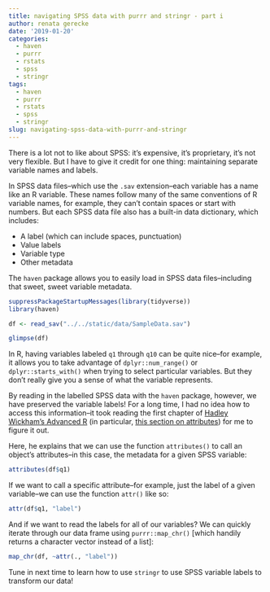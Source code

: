 ```yaml
---
title: navigating SPSS data with purrr and stringr - part i
author: renata gerecke
date: '2019-01-20'
categories:
  - haven
  - purrr
  - rstats
  - spss
  - stringr
tags:
  - haven
  - purrr
  - rstats
  - spss
  - stringr
slug: navigating-spss-data-with-purrr-and-stringr
---
```



There is a lot not to like about SPSS: it's expensive, it's proprietary, it's not very flexible. But I have to give it credit for one thing: maintaining separate variable names and labels. 

In SPSS data files--which use the `.sav` extension--each variable has a name like an R variable. These names follow many of the same conventions of R variable names, for example, they can't contain spaces or start with numbers. But each SPSS data file also has a built-in data dictionary, which includes:

- A label (which can include spaces, punctuation)
- Value labels
- Variable type
- Other metadata

The `haven` package allows you to easily load in SPSS data files--including that sweet, sweet variable metadata.

```r
suppressPackageStartupMessages(library(tidyverse))
library(haven)

df <- read_sav("../../static/data/SampleData.sav")

glimpse(df)
```

In R, having variables labeled `q1` through `q10` can be quite nice--for example, it allows you to take advantage of `dplyr::num_range()` or `dplyr::starts_with()` when trying to select particular variables. But they don't really give you a sense of what the variable represents. 

By reading in the labelled SPSS data with the `haven` package, however, we have preserved the variable labels! For a long time, I had no idea how to access this information--it took reading the first chapter of [Hadley Wickham's Advanced R](http://adv-r.had.co.nz/) (in particular, [this section on attributes](http://adv-r.had.co.nz/Data-structures.html#attributes)) for me to figure it out. 

Here, he explains that we can use the function `attributes()` to call an object's attributes--in this case, the metadata for a given SPSS variable:

```r
attributes(df$q1)
```


If we want to call a specific attribute--for example, just the label of a given variable--we can use the function `attr()` like so:

```r
attr(df$q1, "label")
```

And if we want to read the labels for all of our variables? We can quickly iterate through our data frame using `purrr::map_chr()` [which handily returns a character vector instead of a list]:

```r
map_chr(df, ~attr(., "label"))
```

Tune in next time to learn how to use `stringr` to use SPSS variable labels to transform our data!
